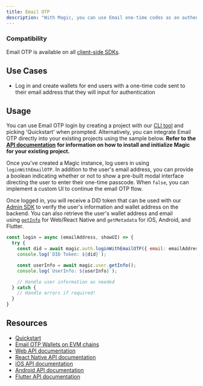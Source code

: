 ```yaml
---
title: Email OTP
description: "With Magic, you can use Email one-time codes as an authentication mechanism, giving users a simple way to log in using their emails."
---
```


### Compatibility

Email OTP is available on all [client-side SDKs](/embedded-wallet/api/overview#client-side-sdk).

## Use Cases

- Log in and create wallets for end users with a one-time code sent to their email address that they will input for authentication

## Usage

You can use Email OTP login by creating a project with our [CLI tool](/embedded-wallet/quickstart/overview) and picking 'Quickstart' when prompted. Alternatively, you can integrate Email OTP directly into your existing projects using the sample below. **Refer to the** [**API documentation**](/embedded-wallet/api/overview) **for information on how to install and initialize Magic for your existing project.**

Once you've created a Magic instance, log users in using `loginWithEmailOTP`. In addition to the user's email address, you can provide a boolean indicating whether or not to show a pre-built modal interface directing the user to enter their one-time passcode. When `false`, you can implement a custom UI to continue the email OTP flow.

Once logged in, you will receive a DID token that can be used with our [Admin SDK](/embedded-wallet/api/server-side-sdks/node#token-module) to verify the user's information and wallet address on the backend. You can also retrieve the user's wallet address and email using [`getInfo`](/embedded-wallet/api/client-side-sdks/javascript#getinfo) for Web/React Native and `getMetadata` for iOS, Android, and Flutter.

```javascript JavaScript icon="square-js"
const login = async (emailAddress, showUI) => {
  try {
    const did = await magic.auth.loginWithEmailOTP({ email: emailAddress, showUI: showUI});
    console.log(`DID Token: ${did}`);

    const userInfo = await magic.user.getInfo();
    console.log(`UserInfo: ${userInfo}`);

    // Handle user information as needed
  } catch {
    // Handle errors if required!
  }
}
```

## Resources

- [Quickstart](/embedded-wallet/quickstart/overview)
- [Email OTP Wallets on EVM chains](https://magic.link/posts/magic-evm-nextjs-guide)
- [Web API documentation](/embedded-wallet/api/client-side-sdks/javascript#loginwithemailotp)
- [React Native API documentation](/embedded-wallet/api/client-side-sdks/react-native#loginwithemailotp)
- [iOS API documentation](/embedded-wallet/api/client-side-sdks/ios#loginwithemailotp)
- [Android API documentation](/embedded-wallet/api/client-side-sdks/android#loginwithemailotp)
- [Flutter API documentation](/embedded-wallet/api/client-side-sdks/flutter#loginwithemailotp)
